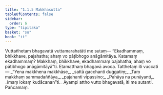 ```yaml
---
title: "1.1.5 Makkhasutta"
tableOfContents: false
sidebar:
  order: 6
type: "tipitaka"
basket: "su"
book: "it"
---
```



<DynamicBreadcrumb />

<Division number="5" book="it" bookNo="18" page="197">

<Paragraph number="22" book="it">
Vuttañhetaṃ bhagavatā vuttamarahatāti me sutaṃ—
</Paragraph>

<Paragraph number="23" book="it">
“Ekadhammaṃ, bhikkhave, pajahatha; ahaṃ vo pāṭibhogo anāgāmitāya. Katamaṃ ekadhammaṃ? Makkhaṃ, bhikkhave, ekadhammaṃ pajahatha; ahaṃ vo pāṭibhogo anāgāmitāyā”ti. Etamatthaṃ bhagavā avoca. Tatthetaṃ iti vuccati—
</Paragraph>

<Paragraph number="24" type="verses" book="it">
_“Yena makkhena makkhāse,_  
_sattā gacchanti duggatiṃ;_  
_Taṃ makkhaṃ sammadaññāya,_  
_pajahanti vipassino;_  
_Pahāya na punāyanti,_  
_imaṃ lokaṃ kudācanan”ti._  

</Paragraph>

<Paragraph number="25" book="it">
Ayampi attho vutto bhagavatā, iti me sutanti.

</Paragraph>
</Division>

<Paragraph number="26" type="center" book="it">
Pañcamaṃ.
</Paragraph>